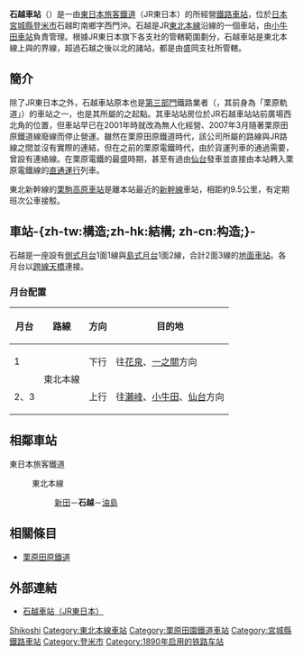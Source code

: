 {{NoteTA|1 = zh:石越車站; zh-cn:石越站; zh-tw:石越車站; zh-hk:石越站; }}
{{日本車站資訊
|公司色 = green
|文字色 =
|站名 = 石越站
|圖片 = Ishikoshi-Sta.JPG
|pxl = 240px
|圖片說明 = 2011年時啟用的新站舍。攝於2012年9月。
|日文原名 = 石越
|平假名 = いしこし
|羅馬拼音 = Ishikoshi
|電報略號 = コシ
|所屬公司 = [[東日本旅客鐵道|東日本旅客鐵道]]（JR東日本）
|所在地 = [[宮城縣|宮城縣]][[登米市|登米市]]石越町南鄉字西門沖5-7
|啟用年月日 = 1890年（[[明治|明治]]23年）4月16日
|車站構造 = [[地面車站|地面車站]]
|月台配置 = 2面3線
|乘客人數 = 312
|上下車人次 =
|統計年度 = 2015年
|所屬路線 = {{Color|mediumseagreen|■}}[[東北本線|東北本線]]
|前一站 = [[新田站_(宮城縣)|新田]]
|前一站距離 = 6.7
|後一站距離 = 3.5
|後一站 = [[油島站|油島]]*
|距離 = 423.5
|起點站 = [[東京站|東京]]
|備註 = 業務委託站<br />設有[[綠窗口|綠窗口]]
|全寬備註 = * 此段為仙台支社與盛岡支社的邊界（此站往新田方向為仙台支社管內）
}}
{{日本車站資訊
|公司色 = #ccc
|文字色 = #000
|站名 = 石越站
|圖片 = Kurihara ishikoshi.jpg
|pxl =  240px
|圖片說明 = 伴隨鐵路廢線已經棄置停用的栗原田園鐵道石越車站站舍。攝於2007年底。
|日文原名 = 石越
|平假名 = いしこし
|羅馬拼音 = Ishikoshi
|所屬公司 = {{link-ja|栗原田園鐵道|くりはら田園鉄道}}
|所在地 = 宮城縣登米市石越町南鄉字西門沖5-7
|啟用年月日 = 1921年（[[大正|大正]]10年）12月20日
|廢站年月日 = 2007年（[[平成|平成]]19年）4月1日
|車站構造 = [[地面車站|地面車站]]
|月台配置 = 1面1線
|所屬路線 = {{link-ja|栗原田園鐵道線|くりはら田園鉄道線}}
|後一站距離 = 1.6
|後一站 = {{link-ja|荒町站 (宮城縣)|荒町駅 (宮城県)|荒町}}
|距離 = 0.0
|起點站 = 石越
}}
'''石越車站'''（{{jpn|j=石越駅|hg=いしこしえき|rm=Ishikoshi eki|f=y}}）是一由[[東日本旅客鐵道|東日本旅客鐵道]]（JR東日本）的所經營[[鐵路車站|鐵路車站]]，位於[[日本|日本]][[宮城縣|宮城縣]][[登米市|登米市]]石越町南鄉字西門沖。石越是JR[[東北本線|東北本線]]沿線的一個車站，由[[小牛田車站|小牛田車站]]負責管理。根據JR東日本旗下各支社的管轄範圍劃分，石越車站是東北本線上{{link-ja|東日本旅客鐵道仙台支社|東日本旅客鉄道仙台支社|仙台支社}}與{{link-ja|東日本旅客鐵道盛岡支社|東日本旅客鉄道盛岡支社|盛岡支社}}的界線，超過石越之後以北的諸站，都是由盛岡支社所管轄。

==簡介==
除了JR東日本之外，石越車站原本也是[[第三部門|第三部門]]鐵路業者{{link-ja|栗原田原鐵道|くりはら田園鉄道}}（{{lang|ja|くりはら田園鉄道}}，其前身為「栗原軌道」）的車站之一，也是其所屬的{{link-ja|栗原田原鐵道線|くりはら田園鉄道線}}之起點。其車站站房位於JR石越車站站前廣場西北角的位置，但車站早已在2001年時就改為無人化經營、2007年3月隨著栗原田原鐵道線廢線而停止營運。雖然在栗原田原鐵道時代，該公司所屬的路線與JR路線之間並沒有實際的連結，但在之前的栗原電鐵時代，由於貨運列車的通過需要，曾設有連絡線。在栗原電鐵的最盛時期，甚至有過由[[仙台車站|仙台]]發車並直接由本站轉入栗原電鐵線的[[直通運行|直通運行]]列車。

東北新幹線的[[栗駒高原車站|栗駒高原車站]]是離本站最近的[[新幹線|新幹線]]車站，相距約9.5公里，有定期班次公車接駁。

== 車站-{zh-tw:構造;zh-hk:結構; zh-cn:构造;}- ==
石越是一座設有[[側式月台|側式月台]]1面1線與[[島式月台|島式月台]]1面2線，合計2面3線的[[地面車站|地面車站]]。各月台以[[人行天橋|跨線天橋]]連接。

=== 月台配置 ===
{| rules="rows" class="wikitable"
!月台!!路線!!方向!!目的地
|-
! 1
|rowspan=2|{{Color|mediumseagreen|■}}東北本線
| style="text-align:center" | 下行
|往[[花泉站|花泉]]、[[一之關站|一之關]]方向
|-
! 2、3
| style="text-align:center" | 上行
|往[[瀨峰站|瀨峰]]、[[小牛田站|小牛田]]、[[仙台站|仙台]]方向
|}
== 相鄰車站 ==
; 東日本旅客鐵道
: {{Color|mediumseagreen|■}}東北本線
:: [[新田站_(宮城縣)|新田]]－'''石越'''－[[油島站|油島]]
==相關條目==

* [[栗原田原鐵道|栗原田原鐵道]]

== 外部連結 ==
* {{ja}}[http://www.jreast.co.jp/estation/station/info.aspx?StationCd=116 石越車站（JR東日本）] {{Wayback|url=http://www.jreast.co.jp/estation/station/info.aspx?StationCd=116 |date=20110323115036 }}

{{東北本線}}
{{栗原田原鐵道線}}

{{DEFAULTSORT:Ishikoshi}}
[[Category:日本鐵路車站_I|Shikoshi]]
[[Category:東北本線車站|Category:東北本線車站]]
[[Category:栗原田園鐵道車站|Category:栗原田園鐵道車站]]
[[Category:宮城縣鐵路車站|Category:宮城縣鐵路車站]]
[[Category:登米市|Category:登米市]]
[[Category:1890年启用的铁路车站|Category:1890年启用的铁路车站]]